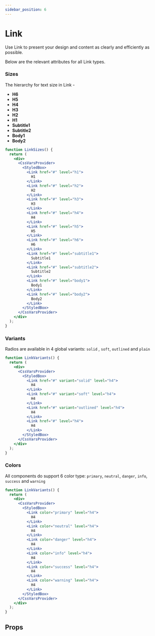 ```yaml
---
sidebar_position: 6
---
```



# Link

Use Link to present your design and content as clearly and efficiently as possible.

Below are the relevant attributes for all Link types.

### Sizes

The hierarchy for text size in Link -

- **H6**
- **H5**
- **H4**
- **H3**
- **H2**
- **H1**
- **Subtitle1**
- **Subtitle2**
- **Body1**
- **Body2**

```jsx live
function LinkSizes() {
  return (
    <div>
      <CssVarsProvider>
        <StyledBox>
          <Link href="#" level="h1">
            H1
          </Link>
          <Link href="#" level="h2">
            H2
          </Link>
          <Link href="#" level="h3">
            H3
          </Link>
          <Link href="#" level="h4">
            H4
          </Link>
          <Link href="#" level="h5">
            H5
          </Link>
          <Link href="#" level="h6">
            H6
          </Link>
          <Link href="#" level="subtitle1">
            Subtitle1
          </Link>
          <Link href="#" level="subtitle2">
            Subtitle2
          </Link>
          <Link href="#" level="body1">
            Body1
          </Link>
          <Link href="#" level="body2">
            Body2
          </Link>
        </StyledBox>
      </CssVarsProvider>
    </div>
  );
}
```

### Variants

Radios are available in 4 global variants: `solid` , `soft`, `outlined` and `plain`

```jsx live
function LinkVariants() {
  return (
    <div>
      <CssVarsProvider>
        <StyledBox>
          <Link href="#" variant="solid" level="h4">
            H4
          </Link>
          <Link href="#" variant="soft" level="h4">
            H4
          </Link>
          <Link href="#" variant="outlined" level="h4">
            H4
          </Link>
          <Link href="#" level="h4">
            H4
          </Link>
        </StyledBox>
      </CssVarsProvider>
    </div>
  );
}
```

### Colors

All components do support 6 color type: `primary`, `neutral`, `danger`, `info`, `success` and `warning`

```jsx live
function LinkVariants() {
  return (
    <div>
      <CssVarsProvider>
        <StyledBox>
          <Link color="primary" level="h4">
            H4
          </Link>
          <Link color="neutral" level="h4">
            H4
          </Link>
          <Link color="danger" level="h4">
            H4
          </Link>
          <Link color="info" level="h4">
            H4
          </Link>
          <Link color="success" level="h4">
            H4
          </Link>
          <Link color="warning" level="h4">
            H4
          </Link>
        </StyledBox>
      </CssVarsProvider>
    </div>
  );
}
```

## Props

<PropsTable name="Link" />
